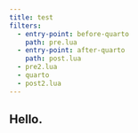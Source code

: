 ```yaml
---
title: test
filters:
  - entry-point: before-quarto
    path: pre.lua
  - entry-point: after-quarto
    path: post.lua
  - pre2.lua
  - quarto
  - post2.lua
---
```


## Hello.